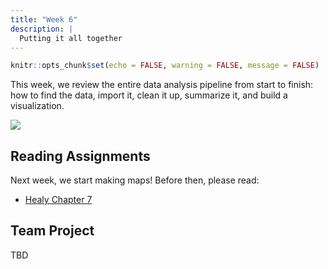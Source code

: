 ```yaml
---
title: "Week 6"
description: |
  Putting it all together
---
```


```r
knitr::opts_chunk$set(echo = FALSE, warning = FALSE, message = FALSE)
```

This week, we review the entire data analysis pipeline from start to finish: how to find the data, import it, clean it up, summarize it, and build a visualization.

![](img/environmental-data-science-r4ds-general.png)


## Reading Assignments

Next week, we start making maps! Before then, please read:

- [Healy Chapter 7](https://socviz.co/maps.html)


## Team Project

TBD